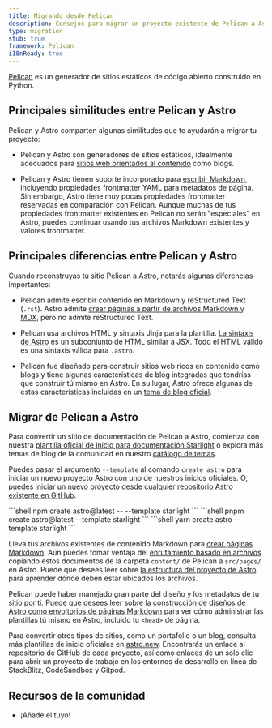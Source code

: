 ```yaml
---
title: Migrando desde Pelican
description: Consejos para migrar un proyecto existente de Pelican a Astro
type: migration
stub: true
framework: Pelican
i18nReady: true
---
```



[Pelican](https://getpelican.com) es un generador de sitios estáticos de código abierto construido en Python.

## Principales similitudes entre Pelican y Astro

Pelican y Astro comparten algunas similitudes que te ayudarán a migrar tu proyecto:

- Pelican y Astro son generadores de sitios estáticos, idealmente adecuados para [sitios web orientados al contenido](/es/concepts/why-astro/#orientado-al-contenido) como blogs.

- Pelican y Astro tienen soporte incorporado para [escribir Markdown](/es/guides/content/#autoría-mdx), incluyendo propiedades frontmatter YAML para metadatos de página. Sin embargo, Astro tiene muy pocas propiedades frontmatter reservadas en comparación con Pelican. Aunque muchas de tus propiedades frontmatter existentes en Pelican no serán "especiales" en Astro, puedes continuar usando tus archivos Markdown existentes y valores frontmatter.

## Principales diferencias entre Pelican y Astro

Cuando reconstruyas tu sitio Pelican a Astro, notarás algunas diferencias importantes:

- Pelican admite escribir contenido en Markdown y reStructured Text (`.rst`). Astro admite [crear páginas a partir de archivos Markdown y MDX](/es/guides/content/), pero no admite reStructured Text.

- Pelican usa archivos HTML y sintaxis Jinja para la plantilla. [La sintaxis de Astro](/es/basics/astro-components/) es un subconjunto de HTML similar a JSX. Todo el HTML válido es una sintaxis válida para `.astro`.

- Pelican fue diseñado para construir sitios web ricos en contenido como blogs y tiene algunas características de blog integradas que tendrías que construir tú mismo en Astro. En su lugar, Astro ofrece algunas de estas características incluidas en un [tema de blog oficial](https://github.com/withastro/astro/tree/latest/examples/blog).

## Migrar de Pelican a Astro

Para convertir un sitio de documentación de Pelican a Astro, comienza con nuestra [plantilla oficial de inicio para documentación Starlight](https://starlight.astro.build) o explora más temas de blog de la comunidad en nuestro [catálogo de temas](https://astro.build/themes/).

Puedes pasar el argumento `--template` al comando `create astro` para iniciar un nuevo proyecto Astro con uno de nuestros inicios oficiales. O, puedes [iniciar un nuevo proyecto desde cualquier repositorio Astro existente en GitHub](/es/install-and-setup/#use-a-theme-or-starter-template).

  <PackageManagerTabs>
    <Fragment slot="npm">
    ```shell
    npm create astro@latest -- --template starlight
    ```
    </Fragment>
    <Fragment slot="pnpm">
    ```shell
    pnpm create astro@latest --template starlight
    ```
    </Fragment>
    <Fragment slot="yarn">
    ```shell
    yarn create astro --template starlight
    ```
    </Fragment>
  </PackageManagerTabs>

Lleva tus archivos existentes de contenido Markdown para [crear páginas Markdown](/es/guides/markdown-content/). Aún puedes tomar ventaja del [enrutamiento basado en archivos](/es/guides/routing/) copiando estos documentos de la carpeta `content/` de Pelican a `src/pages/` en Astro. Puede que desees leer sobre [la estructura del proyecto de Astro](/es/basics/project-structure/) para aprender dónde deben estar ubicados los archivos.

Pelican puede haber manejado gran parte del diseño y los metadatos de tu sitio por ti. Puede que desees leer sobre [la construcción de diseños de Astro como envoltorios de páginas Markdown](/es/basics/layouts/#plantillas-de-markdownmdx) para ver cómo administrar las plantillas tú mismo en Astro, incluido tu `<head>` de página.

Para convertir otros tipos de sitios, como un portafolio o un blog, consulta más plantillas de inicio oficiales en [astro.new](https://astro.new). Encontrarás un enlace al repositorio de GitHub de cada proyecto, así como enlaces de un solo clic para abrir un proyecto de trabajo en los entornos de desarrollo en línea de StackBlitz, CodeSandbox y Gitpod.

## Recursos de la comunidad

- ¡Añade el tuyo!
